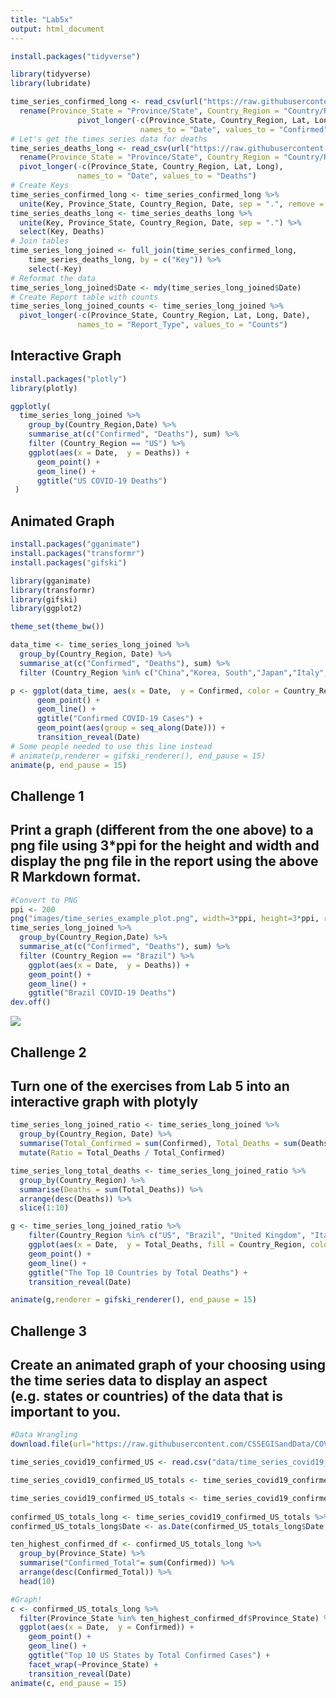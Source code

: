 ```yaml
---
title: "Lab5x"
output: html_document
---
```


```r
install.packages("tidyverse")
```


```r
library(tidyverse)
library(lubridate)
```

```r
time_series_confirmed_long <- read_csv(url("https://raw.githubusercontent.com/CSSEGISandData/COVID-19/master/csse_covid_19_data/csse_covid_19_time_series/time_series_covid19_confirmed_global.csv")) %>%
  rename(Province_State = "Province/State", Country_Region = "Country/Region")  %>% 
               pivot_longer(-c(Province_State, Country_Region, Lat, Long),
                             names_to = "Date", values_to = "Confirmed") 
# Let's get the times series data for deaths
time_series_deaths_long <- read_csv(url("https://raw.githubusercontent.com/CSSEGISandData/COVID-19/master/csse_covid_19_data/csse_covid_19_time_series/time_series_covid19_deaths_global.csv")) %>%
  rename(Province_State = "Province/State", Country_Region = "Country/Region")  %>% 
  pivot_longer(-c(Province_State, Country_Region, Lat, Long),
               names_to = "Date", values_to = "Deaths")
# Create Keys 
time_series_confirmed_long <- time_series_confirmed_long %>% 
  unite(Key, Province_State, Country_Region, Date, sep = ".", remove = FALSE)
time_series_deaths_long <- time_series_deaths_long %>% 
  unite(Key, Province_State, Country_Region, Date, sep = ".") %>% 
  select(Key, Deaths)
# Join tables
time_series_long_joined <- full_join(time_series_confirmed_long,
    time_series_deaths_long, by = c("Key")) %>% 
    select(-Key)
# Reformat the data
time_series_long_joined$Date <- mdy(time_series_long_joined$Date)
# Create Report table with counts
time_series_long_joined_counts <- time_series_long_joined %>% 
  pivot_longer(-c(Province_State, Country_Region, Lat, Long, Date),
               names_to = "Report_Type", values_to = "Counts")
```


## Interactive Graph

```r
install.packages("plotly")
library(plotly)
```

```r
ggplotly(
  time_series_long_joined %>% 
    group_by(Country_Region,Date) %>% 
    summarise_at(c("Confirmed", "Deaths"), sum) %>% 
    filter (Country_Region == "US") %>% 
    ggplot(aes(x = Date,  y = Deaths)) + 
      geom_point() +
      geom_line() +
      ggtitle("US COVID-19 Deaths")
 )
```


## Animated Graph

```r
install.packages("gganimate")
install.packages("transformr")
install.packages("gifski")
```


```r
library(gganimate)
library(transformr)
library(gifski)
library(ggplot2)
```

```r
theme_set(theme_bw())

data_time <- time_series_long_joined %>% 
  group_by(Country_Region, Date) %>% 
  summarise_at(c("Confirmed", "Deaths"), sum) %>% 
  filter (Country_Region %in% c("China","Korea, South","Japan","Italy","US")) 

p <- ggplot(data_time, aes(x = Date,  y = Confirmed, color = Country_Region)) + 
      geom_point() +
      geom_line() +
      ggtitle("Confirmed COVID-19 Cases") +
      geom_point(aes(group = seq_along(Date))) +
      transition_reveal(Date) 
# Some people needed to use this line instead
# animate(p,renderer = gifski_renderer(), end_pause = 15)
animate(p, end_pause = 15)
```

## Challenge 1
## Print a graph (different from the one above) to a png file using 3*ppi for the height and width and display the png file in the report using the above R Markdown format.

```r
#Convert to PNG
ppi <- 200
png("images/time_series_example_plot.png", width=3*ppi, height=3*ppi, res=ppi)
time_series_long_joined %>% 
  group_by(Country_Region,Date) %>% 
  summarise_at(c("Confirmed", "Deaths"), sum) %>% 
  filter (Country_Region == "Brazil") %>% 
    ggplot(aes(x = Date,  y = Deaths)) + 
    geom_point() +
    geom_line() +
    ggtitle("Brazil COVID-19 Deaths")
dev.off()
```

![](images/time_series_example_plot.png)

## Challenge 2
## Turn one of the exercises from Lab 5 into an interactive graph with plotyly


```r
time_series_long_joined_ratio <- time_series_long_joined %>% 
  group_by(Country_Region, Date) %>% 
  summarise(Total_Confirmed = sum(Confirmed), Total_Deaths = sum(Deaths)) %>%
  mutate(Ratio = Total_Deaths / Total_Confirmed)

time_series_long_total_deaths <- time_series_long_joined_ratio %>%
  group_by(Country_Region) %>%
  summarise(Deaths = sum(Total_Deaths)) %>%
  arrange(desc(Deaths)) %>%
  slice(1:10)

g <- time_series_long_joined_ratio %>% 
    filter(Country_Region %in% c("US", "Brazil", "United Kingdom", "Italy", "Mexico", "France", "Spain", "India", "Iran", "Peru")) %>% 
    ggplot(aes(x = Date,  y = Total_Deaths, fill = Country_Region, color = Country_Region)) + 
    geom_point() +
    geom_line() +
    ggtitle("The Top 10 Countries by Total Deaths") +
    transition_reveal(Date) 

animate(g,renderer = gifski_renderer(), end_pause = 15)
```

## Challenge 3
## Create an animated graph of your choosing using the time series data to display an aspect (e.g. states or countries) of the data that is important to you.


```r
#Data Wrangling
download.file(url="https://raw.githubusercontent.com/CSSEGISandData/COVID-19/master/csse_covid_19_data/csse_covid_19_time_series/time_series_covid19_confirmed_US.csv", destfile = "data/time_series_covid19_confirmed_US.csv")

time_series_covid19_confirmed_US <- read.csv("data/time_series_covid19_confirmed_US.csv")

time_series_covid19_confirmed_US_totals <- time_series_covid19_confirmed_US %>% select(-c(UID,iso2,iso3,code3,FIPS,Lat,Long_,Combined_Key,Admin2,Country_Region)) %>%  group_by(Province_State) %>%  summarise_each(funs(sum)) 

time_series_covid19_confirmed_US_totals <- time_series_covid19_confirmed_US_totals %>% rename_at(vars(starts_with("X")), funs(str_remove(., "X")))
  
confirmed_US_totals_long <- time_series_covid19_confirmed_US_totals %>%  pivot_longer(-c(Province_State), names_to = "Date", values_to = "Confirmed")
confirmed_US_totals_long$Date <- as.Date(confirmed_US_totals_long$Date, format = "%m.%d.%y")

ten_highest_confirmed_df <- confirmed_US_totals_long %>% 
  group_by(Province_State) %>% 
  summarise("Confirmed_Total"= sum(Confirmed)) %>% 
  arrange(desc(Confirmed_Total)) %>% 
  head(10) 

#Graph!
c <- confirmed_US_totals_long %>%
  filter(Province_State %in% ten_highest_confirmed_df$Province_State) %>%
  ggplot(aes(x = Date,  y = Confirmed)) + 
    geom_point() +
    geom_line() +
    ggtitle("Top 10 US States by Total Confirmed Cases") +
    facet_wrap(~Province_State) +
    transition_reveal(Date) 
animate(c, end_pause = 15)
```


